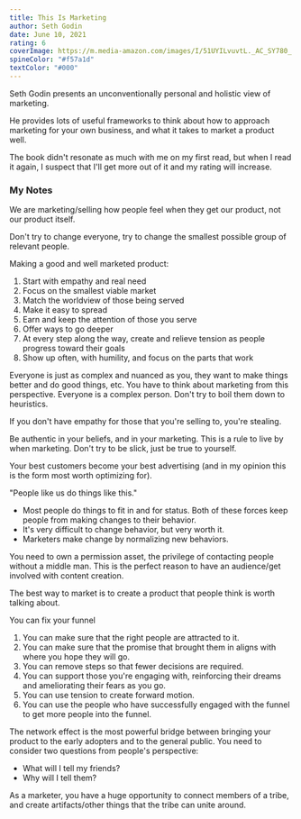 ```yaml
---
title: This Is Marketing
author: Seth Godin
date: June 10, 2021
rating: 6
coverImage: https://m.media-amazon.com/images/I/51UYILvuvtL._AC_SY780_.jpg
spineColor: "#f57a1d"
textColor: "#000"
---
```


Seth Godin presents an unconventionally personal and holistic view of marketing.

He provides lots of useful frameworks to think about how to approach marketing for your own business, and what it takes to market a product well.

The book didn't resonate as much with me on my first read, but when I read it again, I suspect that I'll get more out of it and my rating will increase.

### My Notes

We are marketing/selling how people feel when they get our product, not our product itself.

Don't try to change everyone, try to change the smallest possible group of relevant people.

Making a good and well marketed product:

1. Start with empathy and real need
2. Focus on the smallest viable market
3. Match the worldview of those being served
4. Make it easy to spread
5. Earn and keep the attention of those you serve
6. Offer ways to go deeper
7. At every step along the way, create and relieve tension as people progress toward their goals
8. Show up often, with humility, and focus on the parts that work

Everyone is just as complex and nuanced as you, they want to make things better and do good things, etc. You have to think about marketing from this perspective. Everyone is a complex person. Don't try to boil them down to heuristics.

If you don't have empathy for those that you're selling to, you're stealing.

Be authentic in your beliefs, and in your marketing. This is a rule to live by when marketing. Don't try to be slick, just be true to yourself.

Your best customers become your best advertising (and in my opinion this is the form most worth optimizing for).

"People like us do things like this."

- Most people do things to fit in and for status. Both of these forces keep people from making changes to their behavior.
- It's very difficult to change behavior, but very worth it.
- Marketers make change by normalizing new behaviors.

You need to own a permission asset, the privilege of contacting people without a middle man. This is the perfect reason to have an audience/get involved with content creation.

The best way to market is to create a product that people think is worth talking about.

You can fix your funnel

1. You can make sure that the right people are attracted to it.
2. You can make sure that the promise that brought them in aligns with where you hope they will go.
3. You can remove steps so that fewer decisions are required.
4. You can support those you&apos;re engaging with, reinforcing their dreams and ameliorating their fears as you go.
5. You can use tension to create forward motion.
6. You can use the people who have successfully engaged with the funnel to get more people into the funnel.

The network effect is the most powerful bridge between bringing your product to the early adopters and to the general public. You need to consider two questions from people's perspective:

- What will I tell my friends?
- Why will I tell them?

As a marketer, you have a huge opportunity to connect members of a tribe, and create artifacts/other things that the tribe can unite around.
